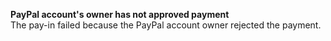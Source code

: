   
<Card title="201004" href="/development-ressources/errors/codes/201004">  

 **PayPal account's owner has not approved payment**  
 The pay-in failed because the PayPal account owner rejected the payment.  

</Card>